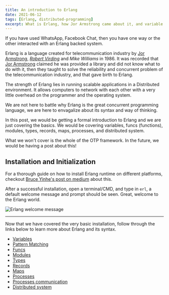 ```yaml
---
title: An introduction to Erlang
date: 2021-06-12
tags: [Erlang, distributed-programming]
excerpt: What is Erlang, how Jor Armstrong came about it, and variable basics.
---
```


If you have used WhatsApp, Facebook Chat, then you have one way or the other interacted with an Erlang backed system.

Erlang is a language created for telecommunication industry by [Jor Armstrong](<https://en.wikipedia.org/wiki/Joe_Armstrong_(programmer)>), [_Robert Virding_]() and _Mike Williams_ in 1986. It was recorded that [Jor Armstrong](<https://en.wikipedia.org/wiki/Joe_Armstrong_(programmer)>) claimed he was provided a library and did not know what to do with it, then they taught to solve the reliability and concurrent problem of the telecommunication industry, and that gave birth to Erlang.

The strength of Erlang lies in running scalable applications in a Distributed environment. It allows computers to network with each other with a very little overhead on the programmer and the operating system.

We are not here to battle why Erlang is the great concurrent programming language, we are here to envagalize about its syntax and way of thinking.

In this post, we would be getting a formal introduction to Erlang and we are just covering the basics. We would be covering variables, funcs (functions), modules, types, records, maps, processes, and distributed system.

What we won't cover is the whole of the OTP framework. In the future, we would be having a post about this!

## Installation and Initialization

For a thorough guide on how to install Erlang runtime on different platforms, checkout [Bruce Yinhe's post on medium](https://medium.com/@brucifi/erlang-quick-install-a3b7fd96947f) about this.

After a successful installation, open a terminal/CMD, and type in `erl`,
a default welcome message and prompt should be seen. Great, welcome to the Erlang world.

![Erlang welcome message](../assets/erlang-default.png)

---

Now that we have covered the very basic installation, follow through the links below to learn more about Erlang and its syntax.

- [Variables](/blog/erlang-variables)
- [Pattern Matching](/blog/erlang-pattern-matching)
- [Funcs](/blog/erlang-functions)
- [Modules](/blog/erlang-modules)
- [Types](/blog/erlang-types)
- [Records](/blog/erlang-records)
- [Maps](/blog/erlang-maps)
- [Processes](/blog/erlang-processes)
- [Processes communication](/blog/erlang-processes-communication)
- [Distributed system](/blog/erlang-distributed-system)
